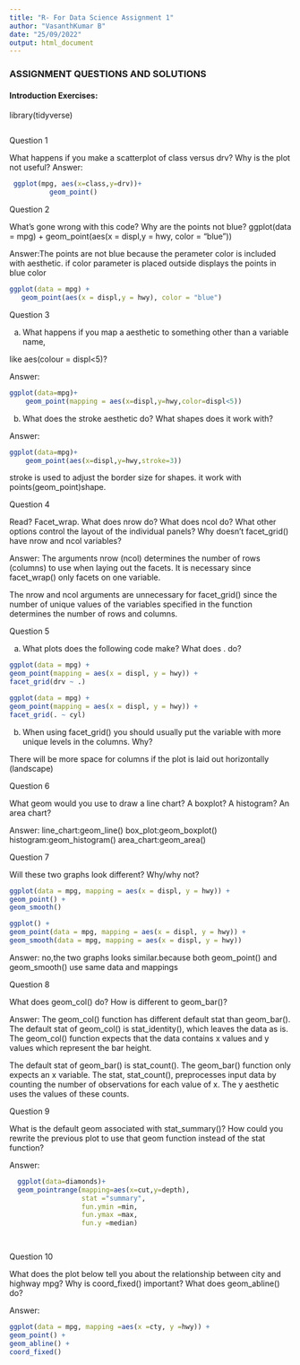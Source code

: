 ```yaml
---
title: "R- For Data Science Assignment 1"
author: "VasanthKumar B"
date: "25/09/2022"
output: html_document
---
```


### ASSIGNMENT QUESTIONS AND SOLUTIONS

#### Introduction Exercises:  

library(tidyverse)

```r
```
Question  1

What happens if you make a scatterplot of class versus drv? Why is the plot not useful?
Answer:
```r
 ggplot(mpg, aes(x=class,y=drv))+
          geom_point()

```

Question 2

What’s gone wrong with this code? Why are the points not blue?
 ggplot(data = mpg) + 
   geom_point(aes(x = displ,y = hwy, color = "blue"))

Answer:The points are not blue because the perameter color is included with aesthetic. if color parameter is placed outside displays the points in blue color
```r
ggplot(data = mpg) + 
   geom_point(aes(x = displ,y = hwy), color = "blue")

```

Question 3

a) What happens if you map a aesthetic to something other than a variable name,

like aes(colour = displ<5)?

Answer:
```r

ggplot(data=mpg)+
    geom_point(mapping = aes(x=displ,y=hwy,color=displ<5))

```
b) What does the stroke aesthetic do? What shapes does it work with?

Answer:
```r
ggplot(data=mpg)+
    geom_point(aes(x=displ,y=hwy,stroke=3))

```

stroke is used to adjust the border size for shapes. it work with points(geom_point)shape.

Question 4

Read? Facet_wrap. What does nrow do? What does ncol do? What other options
control the layout of the individual panels? Why doesn’t facet_grid() have nrow and ncol variables?

Answer:
The arguments nrow (ncol) determines the number of rows (columns) to use when laying out the facets. It is necessary since facet_wrap() only facets on one variable.

The nrow and ncol arguments are unnecessary for facet_grid() since the number of unique values of the variables specified in the function determines the number of rows and columns.


Question 5

a) What plots does the following code make? What does . do?

```r
ggplot(data = mpg) +
geom_point(mapping = aes(x = displ, y = hwy)) +
facet_grid(drv ~ .)

```
```r
ggplot(data = mpg) +
geom_point(mapping = aes(x = displ, y = hwy)) +
facet_grid(. ~ cyl)

```

b) When using facet_grid() you should usually put the variable with more unique
levels in the columns. Why?

There will be more space for columns if the plot is laid out horizontally (landscape)

Question 6

What geom would you use to draw a line chart? A boxplot? A histogram? An area
chart?


Answer:
  line_chart:geom_line()
  box_plot:geom_boxplot()
  histogram:geom_histogram()
  area_chart:geom_area()
  
Question 7

Will these two graphs look different? Why/why not?

```r
ggplot(data = mpg, mapping = aes(x = displ, y = hwy)) +
geom_point() +
geom_smooth()

```

```r
ggplot() +
geom_point(data = mpg, mapping = aes(x = displ, y = hwy)) +
geom_smooth(data = mpg, mapping = aes(x = displ, y = hwy))

```
Answer: no,the two graphs looks similar.because both geom_point() and geom_smooth()
use same data and mappings

Question 8

What does geom_col() do? How is different to geom_bar()?

Answer:
  The geom_col() function has different default stat than geom_bar(). The default stat of geom_col() is stat_identity(), which leaves the data as is. The geom_col() function expects that the data contains x values and y values which represent the bar height.

The default stat of geom_bar() is stat_count(). The geom_bar() function only expects an x variable. The stat, stat_count(), preprocesses input data by counting the number of observations for each value of x. The y aesthetic uses the values of these counts.


  Question 9
  
  What is the default geom associated with stat_summary()? How could you rewrite the previous plot to use that geom function instead of the stat function?
  
Answer:
```r
  ggplot(data=diamonds)+
  geom_pointrange(mapping=aes(x=cut,y=depth),
                  stat ="summary",
                  fun.ymin =min,
                  fun.ymax =max,
                  fun.y =median)

 
```  


Question 10

What does the plot below tell you about the relationship between city and highway mpg? Why is coord_fixed() important? What does geom_abline() do?

Answer:
```r
ggplot(data = mpg, mapping =aes(x =cty, y =hwy)) +
geom_point() +
geom_abline() +
coord_fixed()

```



